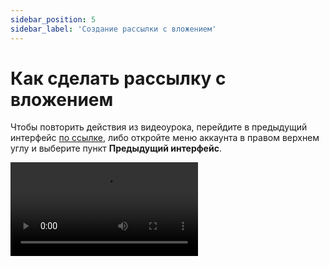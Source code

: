 ```yaml
---
sidebar_position: 5
sidebar_label: 'Создание рассылки с вложением'
---
```



# Как сделать рассылку с вложением

Чтобы повторить действия из видеоурока, перейдите в предыдущий интерфейс [по ссылке](https://sendsay.ru/account/#dashboard), либо откройте меню аккаунта в правом верхнем углу и выберите пункт **Предыдущий интерфейс**.

<Video src="https://www.youtube.com/embed/p8IDHWwciAI" />
